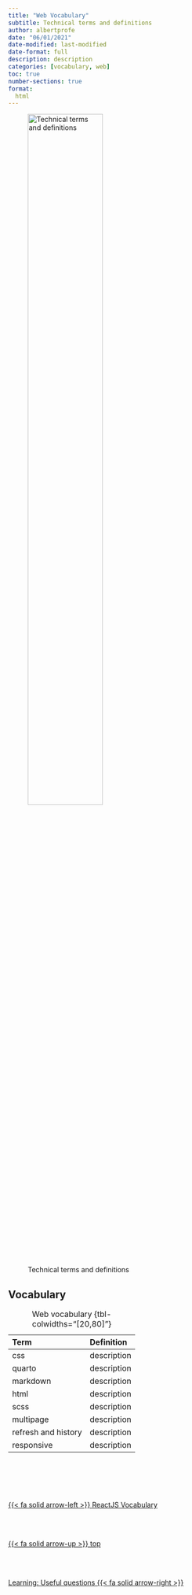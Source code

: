 ```yaml
---
title: "Web Vocabulary"
subtitle: Technical terms and definitions
author: albertprofe
date: "06/01/2021"
date-modified: last-modified
date-format: full
description: description
categories: [vocabulary, web]
toc: true
number-sections: true
format:
  html
---
```


![Technical terms and definitions](/images/home/frontimagealbertprofeweb-vocabulary.png){width=60%}

## Vocabulary 

| Term | Definition |
|:---|:---|
| css | description |
| quarto | description |
| markdown | description |
| html | description |
| scss | description |
| multipage | description |
| refresh and history | description |
| responsive | description |


: Web vocabulary {tbl-colwidths="[20,80]"}


<!--- navLinks -->
<br><br>
<div class=row>
<br>
<div class='column left previous'>
<br>
[{{< fa solid arrow-left >}} ReactJS Vocabulary](/learning/learning-vocab-reactjs.qmd)
<br>
</div>
<br>
<div class='column center'>
<br>
[{{< fa solid arrow-up >}} top](#top)
<br>
</div>
<br>
<div class='column right next'>
<br>
[Learning: Useful questions  {{< fa solid arrow-right >}}](/learning/learning-how-questions.qmd)
<br>
</div>
<br>
</div>
